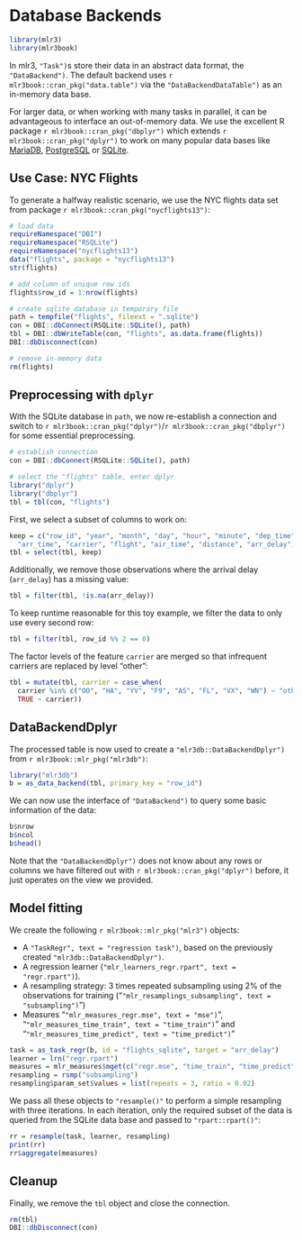 # Database Backends {#backends}

```r
library(mlr3)
library(mlr3book)
```

In mlr3, `"Task")`s store their data in an abstract data format, the `"DataBackend")`.
The default backend uses `r mlr3book::cran_pkg("data.table")` via the `"DataBackendDataTable")` as an in-memory data base.

For larger data, or when working with many tasks in parallel, it can be advantageous to interface an out-of-memory data.
We use the excellent R package `r mlr3book::cran_pkg("dbplyr")` which extends `r mlr3book::cran_pkg("dplyr")` to work on many popular data bases like [MariaDB](https://mariadb.org/), [PostgreSQL](https://www.postgresql.org/) or [SQLite](https://www.sqlite.org).

## Use Case: NYC Flights

To generate a halfway realistic scenario, we use the NYC flights data set from package `r mlr3book::cran_pkg("nycflights13")`:

```r
# load data
requireNamespace("DBI")
requireNamespace("RSQLite")
requireNamespace("nycflights13")
data("flights", package = "nycflights13")
str(flights)

# add column of unique row ids
flights$row_id = 1:nrow(flights)

# create sqlite database in temporary file
path = tempfile("flights", fileext = ".sqlite")
con = DBI::dbConnect(RSQLite::SQLite(), path)
tbl = DBI::dbWriteTable(con, "flights", as.data.frame(flights))
DBI::dbDisconnect(con)

# remove in-memory data
rm(flights)
```

## Preprocessing with `dplyr`

With the SQLite database in `path`, we now re-establish a connection and switch to `r mlr3book::cran_pkg("dplyr")`/`r mlr3book::cran_pkg("dbplyr")` for some essential preprocessing.

```r
# establish connection
con = DBI::dbConnect(RSQLite::SQLite(), path)

# select the "flights" table, enter dplyr
library("dplyr")
library("dbplyr")
tbl = tbl(con, "flights")
```

First, we select a subset of columns to work on:

```r
keep = c("row_id", "year", "month", "day", "hour", "minute", "dep_time",
  "arr_time", "carrier", "flight", "air_time", "distance", "arr_delay")
tbl = select(tbl, keep)
```

Additionally, we remove those observations where the arrival delay (`arr_delay`) has a missing value:

```r
tbl = filter(tbl, !is.na(arr_delay))
```

To keep runtime reasonable for this toy example, we filter the data to only use every second row:

```r
tbl = filter(tbl, row_id %% 2 == 0)
```

The factor levels of the feature `carrier` are merged so that infrequent carriers are replaced by level "other":

```r
tbl = mutate(tbl, carrier = case_when(
  carrier %in% c("OO", "HA", "YV", "F9", "AS", "FL", "VX", "WN") ~ "other",
  TRUE ~ carrier))
```

## DataBackendDplyr

The processed table is now used to create a `"mlr3db::DataBackendDplyr")` from `r mlr3book::mlr_pkg("mlr3db")`:

```r
library("mlr3db")
b = as_data_backend(tbl, primary_key = "row_id")
```

We can now use the interface of `"DataBackend")` to query some basic information of the data:

```r
b$nrow
b$ncol
b$head()
```

Note that the `"DataBackendDplyr")` does not know about any rows or columns we have filtered out with `r mlr3book::cran_pkg("dplyr")` before, it just operates on the view we provided.

## Model fitting

We create the following `r mlr3book::mlr_pkg("mlr3")` objects:

* A `"TaskRegr", text = "regression task")`, based on the previously created `"mlr3db::DataBackendDplyr")`.
* A regression learner (`"mlr_learners_regr.rpart", text = "regr.rpart")`).
* A resampling strategy: 3 times repeated subsampling using 2\% of the observations for training ("`"mlr_resamplings_subsampling", text = "subsampling")`")
* Measures "`"mlr_measures_regr.mse", text = "mse")`", "`"mlr_measures_time_train", text = "time_train")`" and "`"mlr_measures_time_predict", text = "time_predict")`"

```r
task = as_task_regr(b, id = "flights_sqlite", target = "arr_delay")
learner = lrn("regr.rpart")
measures = mlr_measures$mget(c("regr.mse", "time_train", "time_predict"))
resampling = rsmp("subsampling")
resampling$param_set$values = list(repeats = 3, ratio = 0.02)
```

We pass all these objects to `"resample()"` to perform a simple resampling with three iterations.
In each iteration, only the required subset of the data is queried from the SQLite data base and passed to `"rpart::rpart()"`:

```r
rr = resample(task, learner, resampling)
print(rr)
rr$aggregate(measures)
```

## Cleanup

Finally, we remove the `tbl` object and close the connection.

```r
rm(tbl)
DBI::dbDisconnect(con)
```
